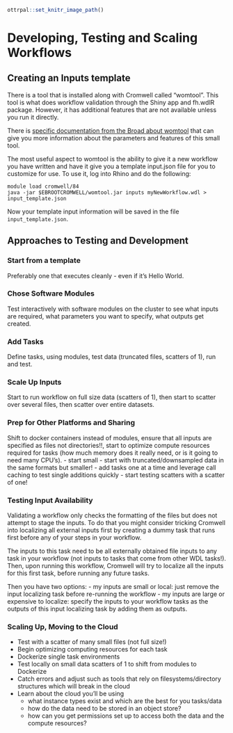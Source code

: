 ```r
ottrpal::set_knitr_image_path()
```

# Developing, Testing and Scaling Workflows


## Creating an Inputs template

There is a tool that is installed along with Cromwell called "womtool".  This tool is what does workflow validation through the Shiny app and fh.wdlR package.  However, it has additional features that are not available unless you run it directly.    

There is [specific documentation from the Broad about womtool](https://cromwell.readthedocs.io/en/stable/WOMtool/) that can give you more information about the parameters and features of this small tool.  

The most useful aspect to womtool is the ability to give it a new workflow you have written and have it give you a template input.json file for you to customize for use.   To use it, log into Rhino and do the following:

```
module load cromwell/84
java -jar $EBROOTCROMWELL/womtool.jar inputs myNewWorkflow.wdl > input_template.json
```

Now your template input information will be saved in the file `input_template.json`.  



## Approaches to Testing and Development

### Start from a template
Preferably one that executes cleanly - even if it's Hello World.

### Chose Software Modules
Test interactively with software modules on the cluster to see what inputs are required, what parameters you want to specify, what outputs get created. 

### Add Tasks
Define tasks, using modules, test data (truncated files, scatters of 1), run and test.


### Scale Up Inputs
Start to run workflow on full size data (scatters of 1), then start to scatter over several files, then scatter over entire datasets. 


### Prep for Other Platforms and Sharing
Shift to docker containers instead of modules, ensure that all inputs are specified as files not directories!!, start to optimize compute resources required for tasks (how much memory does it really need, or is it going to need many CPU's).
- start small - start with truncated/downsampled data in the same formats but smaller!
- add tasks one at a time and leverage call caching to test single additions quickly
- start testing scatters with a scatter of one!


### Testing Input Availability

Validating a workflow only checks the formatting of the files but does not attempt to stage the inputs.  To do that you might consider tricking Cromwell into localizing all external inputs first by creating a dummy task that runs first before any of your steps in your workflow. 

The inputs to this task need to be all externally obtained file inputs to any task in your workflow (not inputs to tasks that come from other WDL tasks!).  Then, upon running this workflow, Cromwell will try to localize all the inputs for this first task, before running any future tasks.  

Then you have two options:
- my inputs are small or local: just remove the input localizing task before re-running the workflow
- my inputs are large or expensive to localize: specify the inputs to your workflow tasks as the outputs of this input localizing task by adding them as outputs.  

### Scaling Up, Moving to the Cloud
- Test with a scatter of many small files (not full size!)
- Begin optimizing computing resources for each task
- Dockerize single task environments
- Test locally on small data scatters of 1 to shift from modules to Dockerize
- Catch errors and adjust such as tools that rely on filesystems/directory structures which will break in the cloud
- Learn about the cloud you'll be using
  - what instance types exist and which are the best for you tasks/data
  - how do the data need to be stored in an object store?
  - how can you get permissions set up to access both the data and the compute resources?



